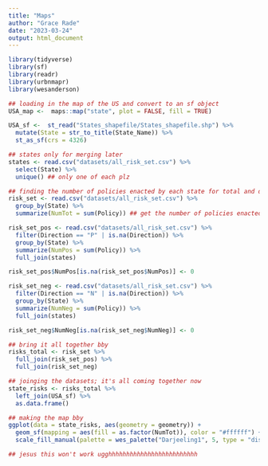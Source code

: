 ```yaml
---
title: "Maps"
author: "Grace Rade"
date: "2023-03-24"
output: html_document
---
```

```r
library(tidyverse)
library(sf)
library(readr)
library(urbnmapr)
library(wesanderson)
```

```r
## loading in the map of the US and convert to an sf object
USA_map <-  maps::map("state", plot = FALSE, fill = TRUE)

USA_sf <-  st_read("States_shapefile/States_shapefile.shp") %>% 
  mutate(State = str_to_title(State_Name)) %>% 
  st_as_sf(crs = 4326)

## states only for merging later
states <- read.csv("datasets/all_risk_set.csv") %>% 
  select(State) %>% 
  unique() ## only one of each plz

## finding the number of policies enacted by each state for total and direction
risk_set <- read.csv("datasets/all_risk_set.csv") %>% 
  group_by(State) %>% 
  summarize(NumTot = sum(Policy)) ## get the number of policies enacted by a state

risk_set_pos <- read.csv("datasets/all_risk_set.csv") %>% 
  filter(Direction == "P" | is.na(Direction)) %>% 
  group_by(State) %>% 
  summarize(NumPos = sum(Policy)) %>% 
  full_join(states)  

risk_set_pos$NumPos[is.na(risk_set_pos$NumPos)] <- 0

risk_set_neg <- read.csv("datasets/all_risk_set.csv") %>% 
  filter(Direction == "N" | is.na(Direction)) %>% 
  group_by(State) %>% 
  summarize(NumNeg = sum(Policy)) %>% 
  full_join(states)  

risk_set_neg$NumNeg[is.na(risk_set_neg$NumNeg)] <- 0

## bring it all together bby
risks_total <- risk_set %>% 
  full_join(risk_set_pos) %>% 
  full_join(risk_set_neg)
```

```r
## joinging the datasets; it's all coming together now
state_risks <- risks_total %>% 
  left_join(USA_sf) %>% 
  as.data.frame()
```

```r

## making the map bby
ggplot(data = state_risks, aes(geometry = geometry)) +
  geom_sf(mapping = aes(fill = as.factor(NumTot)), color = "#ffffff") + labs(fill = "Nummber of Policies") +
  scale_fill_manual(palette = wes_palette("Darjeeling1", 5, type = "discrete"))

## jesus this won't work ugghhhhhhhhhhhhhhhhhhhhhhhhh
```

